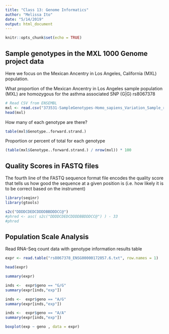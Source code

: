 ```yaml
---
title: "Class 13: Genome Informatics"
author: "Melissa Ito"
date: "5/14/2019"
output: html_document
---
```


```r
knitr::opts_chunk$set(echo = TRUE)
```

## Sample genotypes in the MXL 1000 Genome project data


Here we focus on the Mexican Ancentry in Los Angeles, California (MXL) population.

What proportion of the Mexican Ancentry in Los Angeles sample population (MXL) are homozygous for the asthma associated SNP (G|G) rs8067378
```r
# Read CSV from ENSEMBL
mxl <- read.csv("373531-SampleGenotypes-Homo_sapiens_Variation_Sample_rs8067378.csv")
head(mxl)
```

How many of each genotype are there?
```r
table(mxl$Genotype..forward.strand.)
```

Proportion or percent of total for each genotype
```r
(table(mxl$Genotype..forward.strand.) / nrow(mxl)) * 100
```

## Quality Scores in FASTQ files

The fourth line of the FASTQ sequence format file encodes the quality score that tells us how good the sequence at a given position is (i.e. how likely it is to be correct based on the instrument)


```r
library(seqinr)
library(gtools)

s2c("DDDDCDEDCDDDDBBDDDCC@")
#phred <- asc( s2c("DDDDCDEDCDDDDBBDDDCC@") ) - 33
#phred
```

## Population Scale Analysis

Read RNA-Seq count data with genotype information results table

```r
expr <- read.table("rs8067378_ENSG00000172057.6.txt", row.names = 1)

head(expr)
```


```r
summary(expr)
```


```r
inds <-  expr$geno == "G/G"
summary(expr[inds,"exp"])
```

```r
inds <-  expr$geno == "A/G"
summary(expr[inds,"exp"])
```

```r
inds <-  expr$geno == "A/A"
summary(expr[inds,"exp"])
```


```r
boxplot(exp ~ geno , data = expr)
```










